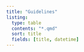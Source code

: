 ```yaml
---
title: "Guidelines"
listing:
  type: table
  contents: "*.qmd"
  sort: title
  fields: [title, datetime]
---
```


